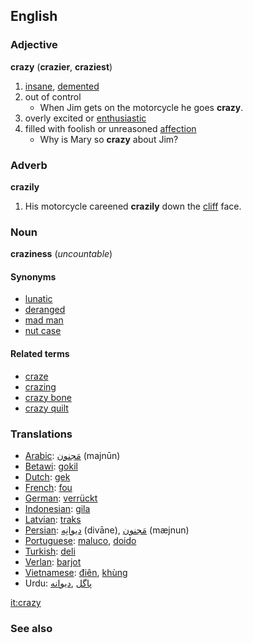 == English ==
=== Adjective ===
'''crazy''' ('''crazier''', '''craziest''')
# [[insane]], [[demented]]
# out of control
#*When Jim gets on the motorcycle he goes '''crazy'''.
# overly excited or [[enthusiastic]]
# filled with foolish or unreasoned [[affection]]
#* Why is Mary so '''crazy''' about Jim?
=== Adverb ===
'''crazily'''
# His motorcycle careened '''crazily''' down the [[cliff]] face.
=== Noun ===
'''craziness''' (''uncountable'')
==== Synonyms ====
*[[lunatic]]
*[[deranged]]
*[[mad man]]
*[[nut case]]
====Related terms====
*[[craze]]
*[[crazing]]
*[[crazy bone]]
*[[crazy quilt]]

===Translations===
*[[Arabic]]: [[مَجنون]] (majnūn)
*[[Betawi]]: [[gokil]]
*[[Dutch]]: [[gek]]
*[[French]]: [[fou]]
*[[German]]: [[verrückt]]
*[[Indonesian]]: [[gila]]
*[[Latvian]]: [[traks]]
*[[Persian]]: [[ديوانِه]] (divāne),  [[مَجنون]] (mæjnun)
*[[Portuguese]]: [[maluco]], [[doido]]
*[[Turkish]]: [[deli]]
*[[Verlan]]: [[barjot]]
*[[Vietnamese]]: [[điên]], [[khùng]]
*Urdu: [[پاگل]] ,[[دیوانه]]

[[it:crazy]]
=== See also ===
{{pedialite}}